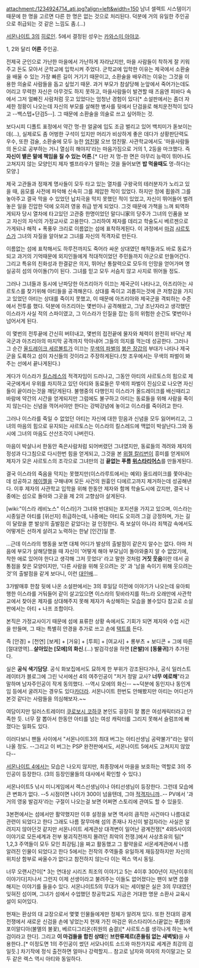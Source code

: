 attachment:/1234924714_ati.jpg?align=left&width=150 남녀 셀렉트 시스템이기 때문에 한 명을 고르면 다른 한 명은 없는 것으로 처리된다. 덕분에 거의 유일한 주인공으로 취급되는 것 같은 느낌도 좀.(…)

[[서몬나이트 3]]의 [[히로인]]. 5에서 결정된 성우는 [[카와스미 아야코]].

1, 2와 달리 '''어른''' 주인공.

전제국 군인으로 가난한 마을에서 가난하게 자라났지만, 마을 사람들이 착하게 잘 키워주고 돈도 모아서 군학교에 입학시켜 주었다. 군학교에 입학한 이유는 제국에서 소환술을 배울 수 있는 가장 빠른 길이 거기기 때문이고, 소환술을 배우려는 이유는 그것을 이용한 의술로 사람들을 돕고 싶었기 때문. 과거 부모가 참살당해 눈앞에서 죽어가는데도 어리고 무력한 자신은 아무것도 하지 못하고, 마을사람들이 발견할 때 즈음엔 피바다 속에서 그저 얼빠진 사람처럼 웃고 있었다는 엄청난 경험이 있다[* 소설판에서는 좀더 자세한 정황이 나오는데 자신의 부모를 살해한 병사를 뒷에서 단검을로 해치운전적이 있다고 --백스텝+단검5--]. 그 때문에 소환술을 의술로 쓰고 싶어하는 것.

보다시피 디폴트 표정에서 약간 멍-한 얼굴에 입도 조금 벌리고 있어 백치미가 돋보이는데(…), 실제로도 좀 어벙한 구석이 있지만 머리가 비상하게 좋은 데다가 상황판단력도 우수, 또한 검술, 소환술에 모두 능한 [[엄친딸]] 오브 엄친딸. 사관학교에서도 '마을사람들의 돈으로 공부하는 거니 열심히 해야지'라는 마음가짐으로 거의 1, 2등을 마크했다. 즉 '''자신이 뱉은 말에 책임을 질 수 있는 어른'''.[* 다만 저 멍-한 면은 아무리 능력이 뛰어나도 고쳐지지 않는 모양인지 제자 벨프라우가 말하는 것을 들어보면 '''밥 먹을때도''' 멍-하다는 모양.]

제국 고관들과 정재계 명사들이 모두 타고 있는 열차를 구왕국의 테러분자가 노리고 있을 때, 음모를 사전에 파악해 신속히 그를 제압한 적이 있었다. 하지만 정에 휩쓸려 그를 놓아주고 결국 막을 수 있었던 납치극을 막지 못했던 적이 있었고, 자신이 뛰어들어 벌려놓은 일을 진압한 덕에 오히려 영웅 취급 받게 되었다. 그것 때문에 가책을 느껴 퇴역하게되자 당시 열차에 타고있던 고관중 한명이었던 말디니家의 당주가 그녀의 인품을 보고 자신의 자식의 가정교사로 고용한다. 그리하여 제자를 데리고 학술도시 베르젠으로 가게되나 해적 + 폭풍우 크리로 이름없는 섬에 표착하게된다. 이 과정에서 [[마검]] [[샤르토스]]가 그녀의 자질을 알아보고 그녀를 자신의 적격자로 만든다.

이름없는 섬에 표착해서도 하루전까지도 죽어라 싸운 상대였던 해적들과도 바로 동료가되고 과거의 기억때문에 외지인들에게 적대적이었던 주민들까지 아군으로 만들어간다. 그리고 특유의 친화성과 한결같은 의지, 뛰어난 통찰력으로 모두의 인망을 얻어가며 명실공히 섬의 아이돌(?)이 된다. 그녀를 믿고 모두 서슴치 않고 사지로 뛰어들 정도.


그러나 그녀들과 동시에 난파당한 아즈리아가 이끄는 제국군이 나타나고, 아즈리아는 샤르토스를 찾기위해 아티들을 공격해온다. 상대를 죽이고 괴롭히는것에 큰 저항감을 가지고 있었던 아티는 상대를 죽이지 못했고, 이 때문에 아즈리아와 제국군을 격퇴하는 수준에서 전투를 했다. 덕분에 아즈리아는 몇번이나 공격해왔고, 그냥 조난자라고 생각했던 이스라가 사실 적의 스파이였고, 그 이스라가 인질을 잡는 등의 위험한 순간도 몇번이나 넘어서게 된다.

이 몇번의 전투끝에 간신히 버텨내고, 몇번의 접전끝에 물자와 체력이 완전히 바닥난 제국군과 아즈리아의 마지막 공격까지 막아내어 그들의 의지를 꺽는데 성공한다. 그러나 그 순간 [[올드레이크 세르볼트]]가 이끄는 [[무색의 파벌]]의 [[붉은 장갑]]의 부대가 나타나 제국군을 도륙하고 섬이 자신들의 것이라고 주장하게된다.(첫 조우에서는 무색의 파벌이 봐주는 선에서 끝나게된다.)

게다가 이스라가 [[킬스레스]]의 적격자임이 드러나고, 그동안 아티의 샤르토스의 힘으로 제국군에게서 우위를 차지하고 있던 아티와 동료들은 무색의 파벌이 진심으로 나오면 자신들이 끝이라는것을 깨닫게된다. 불행중의 다행인지 이스라가 올드레이크를 배신때리고 바람에 약간의 시간을 얻게되지만 그럼에도 불구하고 아티는 동료들을 위해 사람을 죽이지 않는다는 신념을 꺽어서야만 한다는 강박강념에 놓이고 이스라를 죽이려고 한다.

그러나 이스라를 죽일 수 없었던 아티는 자신에 대한 믿음과 신념을 모두 잃어버리고, 그녀의 마음의 힘으로 유지되는 샤르토스는 이스라의 킬스레드에 맥없이 박살난다.그와 동시에 그녀의 마음도 산산조각이 나버린다.

마음이 박살나서 한동안 죽은사람처럼 되어버렸던 그녀였지만, 동료들의 격려와 제자의 정성과 다그침으로 다시한번 힘을 얻게되고, 그것을 본 [[위젤 칼리번]]이 흥미를 얻게되어 제자가 모은 샤르토스의 조각으로 그녀만의 검 '''끝없는 푸름 [[위스타리어스]]'''를 만들게된다.

결국 이스라의 죽음을 막지는 못했지만(이스라루트에서는 예외) 올드레이크를 쫓아내는데 성공하고 [[헤이젤]]을 구해내며 모든 사건의 원흉인 디에르고까지 제거하는데 성공해낸다. 이후 제자의 사관학교 입학을 위해 한동안 제자와 함께 학술도시에 갔지만, 결국 나중에는 섬으로 돌아와 그곳을 제 2의 고향삼아 살게된다.

[wiki:"이스라 레비노스" 이스라]가 그녀와 반대되는 포지션을 가지고 있으며, 이스라는 시종일관 아티를 [위선자] 취급하는데, 나중에는 아티도 오히려 그걸 긍정하며, 가는 길이 달랐을 뿐 발상의 출발점은 같았다는 걸 인정한다. 즉 보살이 아니라 죄책감 속에서도 어떻게든 선하게 살려고 노력하는 한낱 [인간]일 뿐.

...근데 이스라의 행동을 보면 대체 어디가 발상의 출발점이 같은지 알수는 없다. 아마 처음에 부모가 살해당했을 때 자신이 '어떻게 해야 부모님이 돌아와줄지 알 수 없었기에, 착한 애로 있어야 한다고 생각해 그저 웃었다' 라고 말한 것처럼 '''거짓 웃음'''이란 데서 공통점을 찾은 모양이지만, '다른 사람을 위해 웃으려는 것' 과 '남을 속이기 위해 웃으려는 것'의 출발점을 같게 보다니, 이런 [[대인배]]...

3가발매후 한참 뒷에 나온 소설판에서는 3의 후일담 이전에 이야기가 나오는데 유아퇴행한 이스라를 거둬들어 같이 살고있으면 이스라의 뒷바라지를 하느라 오래만에 사관학교에서 찾아온 제자를 상대해주지 못해 제자가 속상해하는 모습을 볼수있다 참고로 소설판에서는 아티 + 나프 조합이다. 

본직은 가정교사이기 때문에 섬에 표류한 상황 속에서도 기회가 되면 제자와 수업 시간을 만들며, 그 때는 특별히 안경을 추가로 쓰고 손에 [[택트]]를 든다.

즉 [안경] + [천연] [보케] + [거유] + [투희] + [여교사] + 롱부츠 + 보디콘 + 그에 따른 [절대영역]...'''살아있는 [모에]의 화신'''.(…) 발검각성을 하면 '''[은발]'''에 '''[동물귀]'''가 추가된다.

실은 '''공식 색기담당'''. 공식 화보집에서도 묘하게 한 부위가 강조된다거나, 공식 일러스트레이터가 블로그에 그린 낙서에선 4의 여주인공이 "저거 정말 교사? '''너무 에로해'''"라고 말하며 남자주인공이 작게 동의했다. --역시 모에의 화신-- ~~덕분에 동인지나 동인게임 등에서 굴려지는 경우도 있다[[카더라]]. 서몬나이트 한번도 안해봤지만 아티는 어디선가 본것 같다는 사람들을 의심해보자.~~

여담이지만 일러스트레이터 [[쿠로보시 코하쿠]] 본인도 굉장히 잘 뽑은 여성캐릭터라고 만족한 듯. 너무 잘 뽑아서 한동안 아티를 넘는 여성 캐릭터를 그리지 못해서 슬럼프에 빠졌다는 일화도 있다.

이러다보니 팬들 사이에서 "서몬나이트3의 최대 버그는 아티선생님 공략불가"라는 말이 나올 정도. --그리고 이 버그는 PSP 완전판에서도, 서몬나이트 5에서도 고쳐지지 않았다--

[[서몬나이트 4]]에서는 모습은 나오지 않지만, 최종장에서 마을을 보호하는 역할로 3의 주인공이 등장한다. (3의 등장인물들의 대사에서 확인할 수 있다.)

서몬나이트5 낚시 미니게임에서 렉스선생님이나 아티선생님이 등장한다. 그런데 모습에 큰 변화가 없다. --5 시점이면 나이가 300이 넘을텐데, 그야 [[적격자]]니까..-- PV에서 '과거의 영웅 발검자'라는 구절이 나오는걸 보면 어쩌면 스토리에 관여도 할 수 있을듯.

3본편에서는 섬에서만 활약했지만 이후 설정을 보면 역사의 큼직한 사건마다 나름대로 관련이 되었다고 한다 그래도 나름 잘무마해 섬의 존재나 자신이 발검자라는 사실은 알려지지 않아던것 같지만 서몬나이트 세계관상 대격변이 일어난 광계전쟁[* 4와5사이의 이야기로 모든세계과 전부 붕괴직전까지 몰려던 최악의 전쟁.]에서 사상초유의 팀[* 1,2,3 주역들이 모두 모인 최강팀.]을 짜고 활동했고 그 활약을로 서몬세계관에서 나름 알려진 인물이 되었다고 한다 5에서는 전작의 주역들중 유일하게 재등장하지만 자신의 위치상 함부로 싸울수가 없다고 참전하지 않는다 이는 렉스 역시 동일.

너무 오랜시간이[* 3는 연대상 시리즈 최조의 이야기고 5는 4이후 300년이 지난이후의 이야기다]지나서 그런지 이제 선생이라고 불려주는 이들도 없어졌다는 팬이 보면 씁쓸해지는 이야기를 들을수 있다. 서몬나이트5의 무대가 되는 세이발은 실은 3의 무대였던 잊혀진 섬이며, 그녀가 섬에서 수업했던 창공학교도 지금은 거대한 명문 소환사 교육시설이 되어있다. 

현재는 환상의 대 교장으로서 몇몇 인물들에게만 정체가 알려져 있다. 또한 전대의 광계전쟁에서 새로운 신검을 손에 넣었는지 현재 가진 마검은 위스타리어스(끝없는 푸름)와 포이알디아(불멸의 불꽃), 베르디그리온(취원의 숨결)[* 샤르토스를 생각나게 하는 녹색 검이라고 한다]. 그리고 '''이 마검들을 합친 상태'''인 '''브란류제르(흔들림 없는 새벽빛)'''을 사용한다..[* 이정도면 1의 주인공이 썼던 서모나이트 소드와 마찬가지로 세계관 최강의 검일듯.] 차기작에 정식 출전하면 얼마나 강력할지… 참고로 남자와 여자의 차이말고는 모두 같은 렉스 역시 아티와 동일하다.
